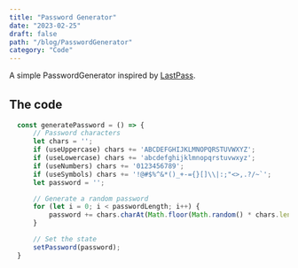 ```yaml
---
title: "Password Generator"
date: "2023-02-25"
draft: false
path: "/blog/PasswordGenerator"
category: "Code"
---
```



A simple PasswordGenerator inspired by [LastPass](https://www.lastpass.com/features/password-generator#generatorTool).

<div style="margin-top : 2rem;"></div>
<PswdGen />
<div style="margin-bottom : 2rem;"></div>

## The code

```javascript
  const generatePassword = () => {
      // Password characters
      let chars = '';
      if (useUppercase) chars += 'ABCDEFGHIJKLMNOPQRSTUVWXYZ';
      if (useLowercase) chars += 'abcdefghijklmnopqrstuvwxyz';
      if (useNumbers) chars += '0123456789';
      if (useSymbols) chars += '!@#$%^&*()_+-={}[]\\|:;"<>,.?/~`';
      let password = '';

      // Generate a random password
      for (let i = 0; i < passwordLength; i++) {
          password += chars.charAt(Math.floor(Math.random() * chars.length));
      }

      // Set the state
      setPassword(password);
  }
```